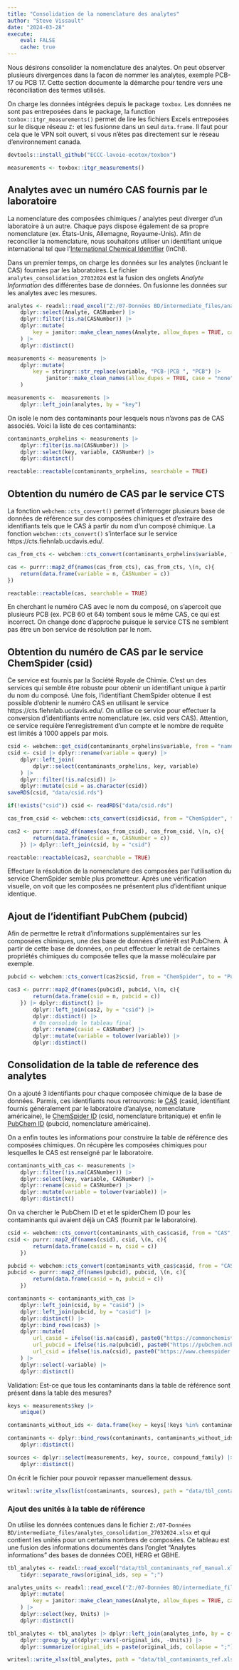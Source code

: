 ```yaml
---
title: "Consolidation de la nomenclature des analytes"
author: "Steve Vissault"
date: "2024-03-28"
execute:
    eval: FALSE
    cache: true
---
```


Nous désirons consolider la nomenclature des analytes. On peut observer plusieurs divergences dans la facon de nommer les analytes, exemple PCB-17 ou PCB 17. Cette section documente la démarche pour tendre vers une réconciliation des termes utilisés.

On charge les données intégrées depuis le package `toxbox`. Les données ne sont pas entreposées dans le package, la function `toxbox::itgr_measurements()` permet de lire les fichiers Excels entreposées sur le disque réseau `Z:` et les fusionne dans un seul `data.frame`. Il faut pour cela que le VPN soit ouvert, si vous n'êtes pas directement sur le réseau d'environnement canada.

```r
devtools::install_github("ECCC-lavoie-ecotox/toxbox")
```

```r
measurements <- toxbox::itgr_measurements()
```

## Analytes avec un numéro CAS fournis par le laboratoire

La nomenclature des composées chimiques / analytes peut diverger d'un laboratoire à un autre. Chaque pays dispose également de sa propre nomenclature (ex. États-Unis, Allemagne, Royaume-Unis). Afin de reconcilier la nomenclature, nous souhaitons utiliser un identifiant unique international tel que l'[International Chemical Identifier](https://fr.wikipedia.org/wiki/International_Chemical_Identifier) (InChl). 

Dans un premier temps, on charge les données sur les analytes (incluant le CAS) fournies par les laboratoires. Le fichier `analytes_consolidation_27032024` est la fusion des onglets _Analyte Information_ des différentes base de données. 
On fusionne les données sur les analytes avec les mesures.

```r
analytes <- readxl::read_excel("Z:/07-Données BD/intermediate_files/analytes_consolidation_27032024.xlsx") |>
    dplyr::select(Analyte, CASNumber) |>
    dplyr::filter(!is.na(CASNumber)) |>
    dplyr::mutate(
        key = janitor::make_clean_names(Analyte, allow_dupes = TRUE, case = "none") |> tolower()
    ) |>
    dplyr::distinct()

measurements <- measurements |> 
    dplyr::mutate(
        key = stringr::str_replace(variable, "PCB-|PCB ", "PCB") |>
            janitor::make_clean_names(allow_dupes = TRUE, case = "none") |> tolower()
    )

measurements <-  measurements |>
    dplyr::left_join(analytes, by = "key")
```

On isole le nom des contaminants pour lesquels nous n'avons pas de CAS associés. Voici la liste de ces contaminants:

```R
contaminants_orphelins <- measurements |> 
    dplyr::filter(is.na(CASNumber)) |>
    dplyr::select(key, variable, CASNumber) |>
    dplyr::distinct()

reactable::reactable(contaminants_orphelins, searchable = TRUE)
```

## Obtention du numéro de CAS par le service CTS

La fonction `webchem::cts_convert()` permet d'interroger plusieurs base de données de référence sur des composées chimiques et d'extraire des identifiants tels que le CAS à partir du nom d'un composé chimique. La fonction `webchem::cts_convert()` s'interface sur le service https://cts.fiehnlab.ucdavis.edu/.

```r
cas_from_cts <- webchem::cts_convert(contaminants_orphelins$variable, from = "Chemical Name", to = "CAS", match = "first")

cas <- purrr::map2_df(names(cas_from_cts), cas_from_cts, \(n, c){
    return(data.frame(variable = n, CASNumber = c))
})

reactable::reactable(cas, searchable = TRUE)
```

En cherchant le numéro CAS avec le nom du composé, on s'apercoit que plusieurs PCB (ex. PCB 60 et 64) tombent sous le même CAS, ce qui est incorrect. On change donc d'approche puisque le service CTS ne semblent pas être un bon service de résolution par le nom.

## Obtention du numéro de CAS par le service ChemSpider (csid)

Ce service est fournis par la Société Royale de Chimie. C'est un des services qui semble être robuste pour obtenir un identifiant unique à partir du nom du composé. Une fois, l'identifiant ChemSpider obtenue il est possible d'obtenir le numéro CAS en utilisant le service https://cts.fiehnlab.ucdavis.edu/. On utilise ce service pour effectuer la conversion d'identifiants entre nomenclature (ex. csid vers CAS). Attention, ce service requière l'enregistrement d'un compte et le nombre de requête est limités à 1000 appels par mois.

```R
csid <- webchem::get_csid(contaminants_orphelins$variable, from = "name") 
csid <- csid |> dplyr::rename(variable = query) |> 
    dplyr::left_join(
        dplyr::select(contaminants_orphelins, key, variable)
    ) |> 
    dplyr::filter(!is.na(csid)) |>
    dplyr::mutate(csid = as.character(csid))
saveRDS(csid, "data/csid.rds")
```


```r
if(!exists("csid")) csid <- readRDS("data/csid.rds")

cas_from_csid <- webchem::cts_convert(csid$csid, from = "ChemSpider", to = "CAS", match = "first")

cas2 <- purrr::map2_df(names(cas_from_csid), cas_from_csid, \(n, c){
        return(data.frame(csid = n, CASNumber = c))
    }) |> dplyr::left_join(csid, by = "csid")

reactable::reactable(cas2, searchable = TRUE)
```

Effectuer la résolution de la nomenclature des composées par l'utilisation du service ChemSpider semble plus prometteur. Après une vérification visuelle, on voit que les composées ne présentent plus d'identifiant unique identique.

## Ajout de l'identifiant PubChem (pubcid)

Afin de permettre le retrait d'informations supplémentaires sur les composées chimiques, une des base de données d'intérêt est PubChem. À partir de cette base de données, on peut effectuer le retrait de certaines propriétés chimiques du composée telles que la masse moléculaire par exemple.

```r
pubcid <- webchem::cts_convert(cas2$csid, from = "ChemSpider", to = "PubChem CID", match = "first")

cas3 <- purrr::map2_df(names(pubcid), pubcid, \(n, c){
        return(data.frame(csid = n, pubcid = c))
    }) |> dplyr::distinct() |> 
        dplyr::left_join(cas2, by = "csid") |> 
        dplyr::distinct() |>
        # On consolide le tableau final
        dplyr::rename(casid = CASNumber) |>
        dplyr::mutate(variable = tolower(variable)) |>
        dplyr::distinct()
```

## Consolidation de la table de reference des analytes

On a ajouté 3 identifiants pour chaque composée chimique de la base de données. Parmis, ces identifiants nous retrouvons: le [CAS](https://commonchemistry.cas.org/) (casid, identifiant fournis généralement par le laboratoire d'analyse, nomenclature américaine), le [ChemSpider ID](https://www.chemspider.com/) (csid, nomenclature britanique) et enfin le [PubChem ID](https://pubchem.ncbi.nlm.nih.gov/) (pubcid, nomenclature américaine).

On a enfin toutes les informations pour construire la table de référence des composées chimiques. On récupère les composées chimiques pour lesquelles le CAS est renseigné par le laboratoire.

```r
contaminants_with_cas <- measurements |> 
    dplyr::filter(!is.na(CASNumber)) |>
    dplyr::select(key, variable, CASNumber) |>
    dplyr::rename(casid = CASNumber) |>
    dplyr::mutate(variable = tolower(variable)) |>
    dplyr::distinct()
```

On va chercher le PubChem ID et et le spiderChem ID pour les contaminants qui avaient déjà un CAS (fournit par le laboratoire).

```r
csid <- webchem::cts_convert(contaminants_with_cas$casid, from = "CAS", to = "ChemSpider", match = "first")
csid <- purrr::map2_df(names(csid), csid, \(n, c){
        return(data.frame(casid = n, csid = c))
    })

pubcid <- webchem::cts_convert(contaminants_with_cas$casid, from = "CAS", to = "PubChem CID", match = "first")
pubcid <- purrr::map2_df(names(pubcid), pubcid, \(n, c){
        return(data.frame(casid = n, pubcid = c))
    })

contaminants <- contaminants_with_cas |> 
    dplyr::left_join(csid, by = "casid") |>
    dplyr::left_join(pubcid, by = "casid") |>
    dplyr::distinct() |>
    dplyr::bind_rows(cas3) |>
    dplyr::mutate(
        url_casid = ifelse(!is.na(casid), paste0("https://commonchemistry.cas.org/detail?cas_rn=", casid), NA),
        url_pubcid = ifelse(!is.na(pubcid), paste0("https://pubchem.ncbi.nlm.nih.gov/compound/", pubcid), NA),
        url_csid = ifelse(!is.na(csid), paste0("https://www.chemspider.com/Chemical-Structure.", csid, ".html"), NA)
    ) |>
    dplyr::select(-variable) |>
    dplyr::distinct()
```

Validation: Est-ce que tous les contaminants dans la table de référence sont présent dans la table des mesures?

```r
keys <- measurements$key |>
    unique()

contaminants_without_ids <- data.frame(key = keys[!keys %in% contaminants$key], pubcid = NA, csid = NA, casid = NA)

contaminants <- dplyr::bind_rows(contaminants, contaminants_without_ids) |>
    dplyr::distinct()

sources <- dplyr::select(measurements, key, source, conpound_family) |> 
    dplyr::distinct()
```

On écrit le fichier pour pouvoir repasser manuellement dessus.

```r
writexl::write_xlsx(list(contaminants, sources), path = "data/tbl_contaminants_ref.xlsx")
```

### Ajout des unités à la table de référence

On utilise les données contenues dans le fichier `Z:/07-Données BD/intermediate_files/analytes_consolidation_27032024.xlsx` et qui contient les unités pour un certains nombres de composées. Ce tableau est une fusion des informations documentés dans l'onglet "Analytes informations" des bases de données COEI, HERG et GBHE.

```r
tbl_analytes <- readxl::read_excel("data/tbl_contaminants_ref_manual.xlsx") |>
    tidyr::separate_rows(original_ids, sep = ";")

analytes_units <- readxl::read_excel("Z:/07-Données BD/intermediate_files/analytes_consolidation_27032024.xlsx") |>
    dplyr::mutate(
        key = janitor::make_clean_names(Analyte, allow_dupes = TRUE, case = "none") |> tolower()
    ) |>
    dplyr::select(key, Units) |>
    dplyr::distinct()

tbl_analytes <- tbl_analytes |> dplyr::left_join(analytes_info, by = c("original_ids" = "key")) |> 
    dplyr::group_by_at(dplyr::vars(-original_ids, -Units)) |>
    dplyr::summarize(original_ids = paste(original_ids, collapse = ";"), Units = paste(Units, collapse = ";"))

writexl::write_xlsx(tbl_analytes, path = "data/tbl_contaminants_ref.xlsx")
```

